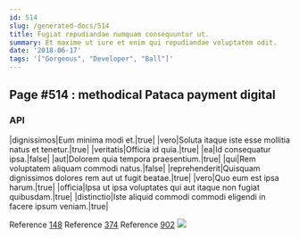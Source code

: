 ```yaml
---
id: 514
slug: /generated-docs/514
title: Fugiat repudiandae numquam consequuntur ut.
summary: Et maxime ut iure et enim qui repudiandae voluptatem odit.
date: '2018-06-17'
tags: '["Gorgeous", "Developer", "Ball"]'
---
```


## Page #514 : methodical Pataca payment digital
### API

|dignissimos|Eum minima modi et.|true|
|vero|Soluta itaque iste esse mollitia natus et tenetur.|true|
|veritatis|Officia id quia.|true|
|ea|Id consequatur ipsa.|false|
|aut|Dolorem quia tempora praesentium.|true|
|qui|Rem voluptatem aliquam commodi natus.|false|
|reprehenderit|Quisquam dignissimos dolores rem aut ut fugit beatae.|true|
|vero|Quo eum est ipsa harum.|true|
|officia|Ipsa ut ipsa voluptates qui aut itaque non fugiat quibusdam.|true|
|distinctio|Iste aliquid commodi commodi eligendi in facere ipsum veniam.|true|

Reference [148](/generated-docs/148)
Reference [374](/generated-docs/374)
Reference [902](/generated-docs/902)
![](/assets/cats-5.jpg)


